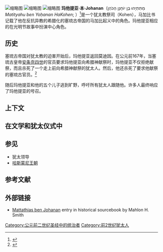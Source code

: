 [[File:Tomb_of_Matithyahu_ben_Yoḥanan_HakKohen_3.jpg|缩略图]]
[[File:Mattathias.jpg|缩略图]]
[[File:Judea_Judas_Makk.PNG|缩略图]]
'''玛他提亚·本·Johanan'''（{{Lang-he-n|מַתִּתְיָהוּ בֶּן יוֹחָנָן הַכֹּהֵן}}מַתִּתְיָהוּ בֶּן יוֹחָנָן הַכֹּהֵן‎ ''Matityahu ben Yoḥanan HaKohen''; {{bd|?||前165年}}）<ref>{{Cite web|url=http://virtualreligion.net/iho/mattathias.html|title=Mahlon H. Smith|accessdate=2014-02-07|publisher=Virtualreligion.net|archive-date=2019-03-24|archive-url=https://web.archive.org/web/20190324170213/http://virtualreligion.net/iho/mattathias.html|dead-url=no}}</ref>是一个犹太教祭司（Kohen），马加比书记载了他在反抗异教的希腊化的塞琉古帝国的马加比起义中的角色。玛他提亚相应的在光明节故事中扮演中心角色。

== 历史 ==
塞琉古帝国对犹太教的迫害开始后，玛他提亚返回莫迪因。在公元前167年，当塞琉古皇帝[[安条克四世|安条克四世]]的官员要求玛他提亚向希腊神献祭时，玛他提亚不仅拒绝献祭，而且杀死了一个走上前向希腊神献祭的犹太人。然后，他还杀死了要求他献祭的塞琉古官员。<ref>{{Cite web|url=http://www.earlyjewishwritings.com/text/1maccabees.html|title=2 Maccabees Ch. 2|accessdate=2014-02-07|publisher=Earlyjewishwritings.com|archive-date=2018-11-03|archive-url=https://web.archive.org/web/20181103224630/http://www.earlyjewishwritings.com/text/1maccabees.html|dead-url=no}}</ref>{{CQuote|text=Let everyone who has zeal for the Law and who stands by the covenant follow me!|sign=玛他提亚杀死强迫他献祭的希腊官员后|source=五十士本，马加比书一书 2:27.}}

随后玛他提亚和他的五个儿子逃到旷野，呼吁所有犹太人跟随他。许多人最终响应了玛他提亚的号召。

== 上下文 ==

== 在文学和犹太仪式中 ==

== 参见 ==
* 犹太领导
* [[哈斯蒙尼王朝|哈斯蒙尼王朝]]

== 参考文献 ==
{{reflist}}

== 外部链接 ==
* [http://virtualreligion.net/iho/mattathias.html Mattathias ben Johanan] {{Wayback|url=http://virtualreligion.net/iho/mattathias.html |date=20190324170213 }} entry in historical sourcebook by Mahlon H. Smith

[[Category:公元前二世纪圣经中的统治者|Category:公元前二世纪圣经中的统治者]]
[[Category:前2世纪犹太人|Category:前2世纪犹太人]]